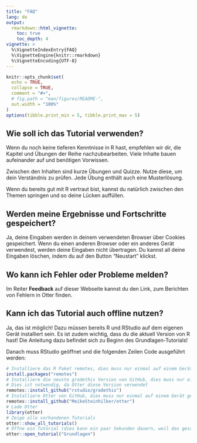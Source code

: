 ```yaml
---
title: "FAQ"
lang: de
output:
  rmarkdown::html_vignette:
    toc: true
    toc_depth: 4
vignette: >
  %\VignetteIndexEntry{FAQ}
  %\VignetteEngine{knitr::rmarkdown}
  %\VignetteEncoding{UTF-8}
---
```


```r
knitr::opts_chunk$set(
  echo = TRUE,
  collapse = TRUE,
  comment = "#>",
  # fig.path = "man/figures/README-",
  out.width = "100%"
)
options(tibble.print_min = 5, tibble.print_max = 5)
```


## Wie soll ich das Tutorial verwenden?

Wenn du noch keine tieferen Kenntnisse in R hast, empfehlen wir dir, die Kapitel und Übungen der Reihe nachzubearbeiten.
Viele Inhalte bauen aufeinander auf und benötigen Vorwissen.

Zwischen den Inhalten sind kurze Übungen und Quizze.
Nutze diese, um dein Verständnis zu prüfen.
Jede Übung enthält auch eine Musterlösung.

Wenn du bereits gut mit R vertraut bist, kannst du natürlich zwischen den Themen springen und so deine Lücken auffüllen.


## Werden meine Ergebnisse und Fortschritte gespeichert?

Ja, deine Eingaben werden in deinem verwendeten Browser über Cookies gespeichert.
Wenn du einen anderen Browser oder ein anderes Gerät verwendest, werden deine Eingaben nicht übertragen.
Du kannst all deine Eingaben löschen, indem du auf den Button "Neustart" klickst.


## Wo kann ich Fehler oder Probleme melden?

Im Reiter **Feedback** auf dieser Webseite kannst du den Link, zum Berichten von Fehlern in Otter finden.


## Kann ich das Tutorial auch offline nutzen?

Ja, das ist möglich!
Dazu müssen bereits R und RStudio auf dem eigenen Gerät installiert sein.
Es ist zudem wichtig, dass du die aktuell Version von R hast!
Die Anleitung dazu befindet sich zu Beginn des Grundlagen-Tutorials!

Danach muss RStudio geöffnet und die folgenden Zeilen Code ausgeführt werden:

```r
# Installiere das R Paket remotes, dies muss nur einmal auf einem Gerät getan werden.
install.packages("remotes")
# Installiere die neuste gradethis Version von GitHub, dies muss nur einmal auf einem Gerät getan werden.
# Dies ist notwendig, da Otter diese Version verwendet
remotes::install_github("rstudio/gradethis")
# Installiere Otter von GitHub, dies muss nur einmal auf einem Gerät getan werden.
remotes::install_github("MeikeSteinhilber/otter")
# Lade Otter
library(otter)
# Zeige alle vorhandenen Tutorials
otter::show_all_tutorials()
# Öffne ein Tutorial (dies kann ein paar Sekunden dauern, weil das gesamte Tutorial "gebaut" wird)
otter::open_tutorial("Grundlagen")
```


